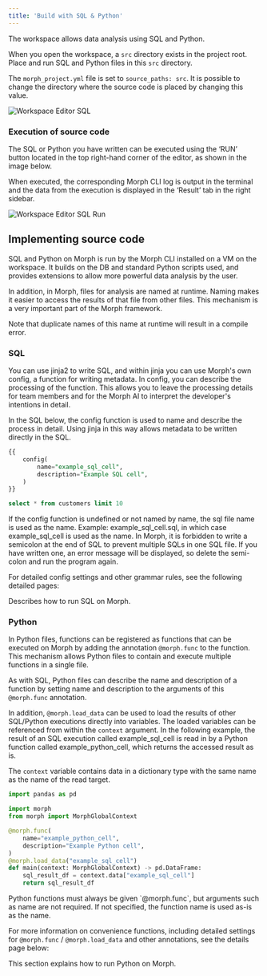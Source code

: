 ```yaml
---
title: 'Build with SQL & Python'
---
```


The workspace allows data analysis using SQL and Python.

When you open the workspace, a `src` directory exists in the project root. Place and run SQL and Python files in this `src` directory.

<Tip>The `morph_project.yml` file is set to `source_paths: src`. It is possible to change the directory where the source code is placed by changing this value.</Tip>

<img
  src="/assets/images/docs/workspace-editor-sql.png"
  alt="Workspace Editor SQL"
/>

### Execution of source code

The SQL or Python you have written can be executed using the ‘RUN’ button located in the top right-hand corner of the editor, as shown in the image below.

When executed, the corresponding Morph CLI log is output in the terminal and the data from the execution is displayed in the ‘Result’ tab in the right sidebar.

<img
  src="/assets/images/docs/workspace-editor-sql-run.png"
  alt="Workspace Editor SQL Run"
/>

## Implementing source code

SQL and Python on Morph is run by the Morph CLI installed on a VM on the workspace. It builds on the DB and standard Python scripts used, and provides extensions to allow more powerful data analysis by the user.

In addition, in Morph, files for analysis are named at runtime. Naming makes it easier to access the results of that file from other files.
This mechanism is a very important part of the Morph framework.

Note that duplicate names of this name at runtime will result in a compile error.

### SQL

You can use jinja2 to write SQL, and within jinja you can use Morph's own config, a function for writing metadata.
In config, you can describe the processing of the function. This allows you to leave the processing details for team members and for the Morph AI to interpret the developer's intentions in detail.

In the SQL below, the config function is used to name and describe the process in detail. Using jinja in this way allows metadata to be written directly in the SQL.

```sql
{{
	config(
		name="example_sql_cell",
		description="Example SQL cell",
	)
}}

select * from customers limit 10
```

<Note>
If the config function is undefined or not named by name, the sql file name is used as the name.
Example: example_sql_cell.sql, in which case example_sql_cell is used as the name.
</Note>


<Warning>
In Morph, it is forbidden to write a semicolon at the end of SQL to prevent multiple SQLs in one SQL file. If you have written one, an error message will be displayed, so delete the semi-colon and run the program again.
</Warning>

For detailed config settings and other grammar rules, see the following detailed pages:

<CardGroup cols={1}>
    <Card title="Quick start: SQL" href="/sql-python/ja/quickstart-sql">
        Describes how to run SQL on Morph.
    </Card>
</CardGroup>

### Python

In Python files, functions can be registered as functions that can be executed on Morph by adding the annotation `@morph.func` to the function. This mechanism allows Python files to contain and execute multiple functions in a single file.

As with SQL, Python files can describe the name and description of a function by setting name and description to the arguments of this `@morph.func` annotation.

In addition, `@morph.load_data` can be used to load the results of other SQL/Python executions directly into variables. The loaded variables can be referenced from within the `context` argument.
In the following example, the result of an SQL execution called example_sql_cell is read in by a Python function called example_python_cell, which returns the accessed result as is.

The `context` variable contains data in a dictionary type with the same name as the name of the read target.

```python
import pandas as pd

import morph
from morph import MorphGlobalContext

@morph.func(
    name="example_python_cell",
    description="Example Python cell",
)
@morph.load_data("example_sql_cell")
def main(context: MorphGlobalContext) -> pd.DataFrame:
    sql_result_df = context.data["example_sql_cell"]
    return sql_result_df

```

<Note>
Python functions must always be given `@morph.func`, but arguments such as name are not required. If not specified, the function name is used as-is as the name.
</Note>

For more information on convenience functions, including detailed settings for `@morph.func` / `@morph.load_data` and other annotations, see the details page below:

<CardGroup cols={1}>
    <Card title="Quick start: Python" href="/sql-python/ja/quickstart-python">
        This section explains how to run Python on Morph.
    </Card>
</CardGroup>
